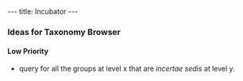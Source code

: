 ---
title: Incubator
---

=== Ideas for Taxonomy Browser ===

==== Low Priority ====
* query for all the groups at level x that are ''incertae sedis'' at level y.